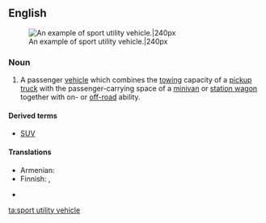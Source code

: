 {{wikipedia}}
==English==
[[File:Wikitbss.jpg|thumb|An example of sport utility vehicle.|240px]]
===Noun===

{{en-noun|sg=[[sport]] [[utility]] [[vehicle]]}}

# A passenger [[vehicle]] which combines the [[tow]]ing capacity of a [[pickup truck]] with the passenger-carrying space of a [[minivan]] or [[station wagon]] together with on- or [[off-road]] ability.

====Derived terms====
*[[SUV]]

====Translations====
{{trans-top|vehicle}}
* Armenian: {{qualifier|colloquial}} {{t-|hy|ջիպ|tr=ǰip|sc=Armn|xs=Armenian}}
* Finnish: {{t-|fi|katumaasturi}}, {{t-|fi|city-maasturi}}
{{trans-mid}}
* {{trreq|Tamil}}
{{trans-bottom}}

[[ta:sport utility vehicle]]